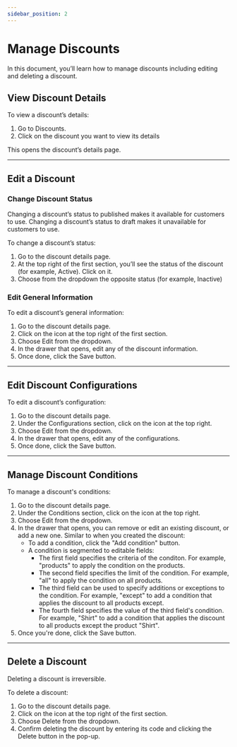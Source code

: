 ```yaml
---
sidebar_position: 2
---
```



# Manage Discounts

In this document, you’ll learn how to manage discounts including editing and deleting a discount.

## View Discount Details

To view a discount’s details:

1. Go to Discounts.
2. Click on the discount you want to view its details

This opens the discount’s details page.

---

## Edit a Discount

### Change Discount Status

<!-- TODO check for correctness -->

<Note>

Changing a discount’s status to published makes it available for customers to use. Changing a discount’s status to draft makes it unavailable for customers to use.

</Note>

To change a discount’s status:

1. Go to the discount details page.
2. At the top right of the first section, you’ll see the status of the discount (for example, Active). Click on it.
3. Choose from the dropdown the opposite status (for example, Inactive)

### Edit General Information

To edit a discount’s general information:

1. Go to the discount details page.
2. Click on the <InlineIcon Icon={EllipsisHorizontal} alt="three dots" /> icon at the top right of the first section.
3. Choose Edit from the dropdown.
4. In the drawer that opens, edit any of the discount information.
5. Once done, click the Save button.

---

## Edit Discount Configurations

To edit a discount’s configuration:

1. Go to the discount details page.
2. Under the Configurations section, click on the <InlineIcon Icon={EllipsisHorizontal} alt="three dots" /> icon at the top right.
3. Choose Edit from the dropdown.
4. In the drawer that opens, edit any of the configurations.
5. Once done, click the Save button.

---

## Manage Discount Conditions

<!-- TODO check for correctness -->

To manage a discount's conditions:

1. Go to the discount details page.
2. Under the Conditions section, click on the <InlineIcon Icon={EllipsisHorizontal} alt="three dots" /> icon at the top right.
3. Choose Edit from the dropdown.
4. In the drawer that opens, you can remove or edit an existing discount, or add a new one. Similar to when you created the discount:
    - To add a condition, click the "Add condition" button.
    - A condition is segmented to editable fields:
        - The first field specifies the criteria of the conditon. For example, "products" to apply the condition on the products.
        - The second field specifies the limit of the condition. For example, "all" to apply the condition on all products.
        - The third field can be used to specify additions or exceptions to the condition. For example, "except" to add a condition that applies the discount to all products except.
        - The fourth field specifies the value of the third field's condition. For example, "Shirt" to add a condition that applies the discount to all products except the product "Shirt".
5. Once you're done, click the Save button.

---

## Delete a Discount

<Note type="warning">

Deleting a discount is irreversible.

</Note>

To delete a discount:

1. Go to the discount details page.
2. Click on the <InlineIcon Icon={EllipsisHorizontal} alt="three dots" /> icon at the top right of the first section.
3. Choose Delete from the dropdown.
4. Confirm deleting the discount by entering its code and clicking the Delete button in the pop-up.
